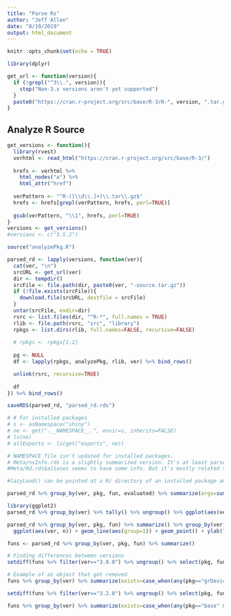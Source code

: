 ```yaml
---
title: "Parse Rs"
author: "Jeff Allen"
date: "8/19/2019"
output: html_document
---
```


```r
knitr::opts_chunk$set(echo = TRUE)
```

```r
library(dplyr)

get_url <- function(version){
  if (!grepl("^3\\.", version)){
    stop("Non-3.x versions aren't yet supported")
  }
  paste0("https://cran.r-project.org/src/base/R-3/R-", version, ".tar.gz")
}
```


## Analyze R Source

```r
get_versions <- function(){
  library(rvest)
  verhtml <- read_html("https://cran.r-project.org/src/base/R-3/") 
  
  hrefs <- verhtml %>% 
    html_nodes("a") %>% 
    html_attr("href")
  
  verPattern <- "^R-([\\d\\.]+)\\.tar\\.gz$"
  hrefs <- hrefs[grepl(verPattern, hrefs, perl=TRUE)]
  
  gsub(verPattern, "\\1", hrefs, perl=TRUE)
}
versions <- get_versions()
#versions <- c("3.5.2")

source("analyzePkg.R")

parsed_rd <- lapply(versions, function(ver){
  cat(ver, "\n")
  srcURL <- get_url(ver)
  dir <- tempdir()
  srcFile <- file.path(dir, paste0(ver, "-source.tar.gz"))
  if (!file.exists(srcFile)){
    download.file(srcURL, destfile = srcFile)
  }
  untar(srcFile, exdir=dir)
  rsrc <- list.files(dir, "^R-*", full.names = TRUE)
  rlib <- file.path(rsrc, "src", "library")
  rpkgs <- list.dirs(rlib, full.names=FALSE, recursive=FALSE)
  
  # rpkgs <- rpkgs[1:2]
  
  pg <- NULL
  df <- lapply(rpkgs, analyzePkg, rlib, ver) %>% bind_rows()

  unlink(rsrc, recursive=TRUE)
  
  df
}) %>% bind_rows()

saveRDS(parsed_rd, "parsed_rd.rds")

# # For installed packages
# s <- asNamespace("shiny")
# ne <- get(".__NAMESPACE__.", envir=s, inherits=FALSE)
# ls(ne)
# allExports <- ls(get("exports", ne))

# NAMESPACE file isn't updated for installed packages.
# Meta/nsInfo.rds is a slightly summarized version. It's at least parsed, but still doesn't play out the patterns.
#Meta/Rd.rds$aliases seems to have some info. But it's mostly related to doc layout organization.

#lazyLoad() can be pointed at a R/ directory of an installed package and it loads the package. Not really much different from library()ing it.
```


```r
parsed_rd %>% group_by(ver, pkg, fun, evaluated) %>% summarize(args=sum(!is.na(paramName) || !is.na(placeholder)))

library(ggplot2)
parsed_rd %>% group_by(ver) %>% tally() %>% ungroup() %>% ggplot(aes(ver, n)) + geom_line(aes(group=1)) + geom_point() + ylab("Number of function parameters") + theme(axis.text.x = element_text(angle = 60, hjust = 1))

parsed_rd %>% group_by(ver, pkg, fun) %>% summarize() %>% group_by(ver) %>% tally() %>% 
  ggplot(aes(ver, n)) + geom_line(aes(group=1)) + geom_point() + ylab("Number of Functions") + theme(axis.text.x = element_text(angle = 60, hjust = 1))

funs <- parsed_rd %>% group_by(ver, pkg, fun) %>% summarize()

# Finding differences between versions
setdiff(funs %>% filter(ver=="3.0.0") %>% ungroup() %>% select(pkg, fun), funs %>% filter(ver=="3.2.0") %>% ungroup() %>% select(pkg, fun))

# Example of an object that got removed
funs %>% group_by(ver) %>% summarize(exists=case_when(any(pkg=="grDevices" & fun=="postscriptFont") ~ TRUE, TRUE ~ FALSE)) %>% as.data.frame()

setdiff(funs %>% filter(ver=="3.2.0") %>% ungroup() %>% select(pkg, fun), funs %>% filter(ver=="3.0.0") %>% ungroup() %>% select(pkg, fun))

funs %>% group_by(ver) %>% summarize(exists=case_when(any(pkg=="base" & fun=="anyNA") ~ TRUE, TRUE ~ FALSE)) %>% as.data.frame()
```
